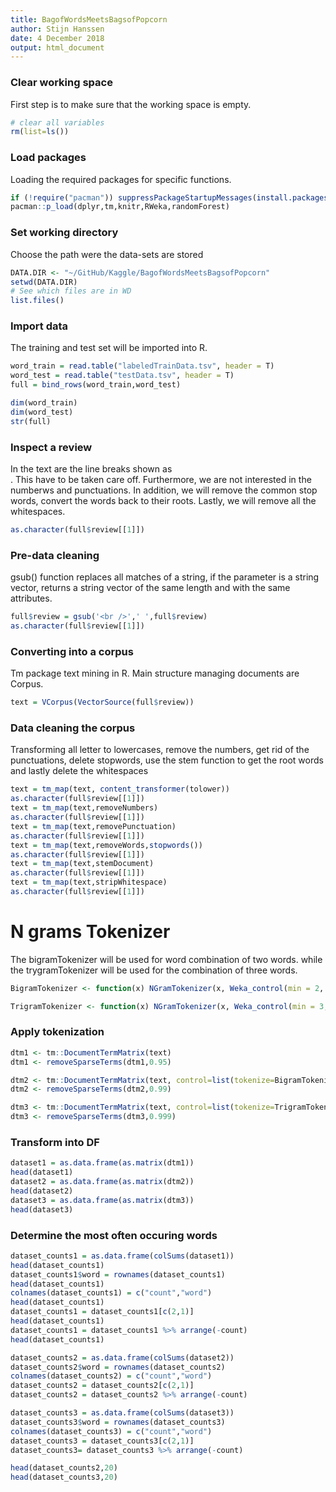 ```yaml
---
title: BagofWordsMeetsBagsofPopcorn
author: Stijn Hanssen
date: 4 December 2018
output: html_document
---
```


### Clear working space
First step is to make sure that the working space is empty.
```r
# clear all variables
rm(list=ls()) 
```

### Load packages
Loading the required packages for specific functions.
```r
if (!require("pacman")) suppressPackageStartupMessages(install.packages("pacman"))
pacman::p_load(dplyr,tm,knitr,RWeka,randomForest)
```

### Set working directory
Choose the path were the data-sets are stored
```r
DATA.DIR <- "~/GitHub/Kaggle/BagofWordsMeetsBagsofPopcorn"
setwd(DATA.DIR)
# See which files are in WD
list.files() 
```

### Import data
The training and test set will be imported into R.
```r
word_train = read.table("labeledTrainData.tsv", header = T)
word_test = read.table("testData.tsv", header = T)
full = bind_rows(word_train,word_test)

dim(word_train)
dim(word_test)
str(full)
```

### Inspect a review
In the text are the line breaks shown as *<br />*. This have to be taken care off. Furthermore, we are not interested in the numberws and punctuations. In addition, we will remove the common stop words, convert the words back to their roots. Lastly, we will remove all the whitespaces.
```r
as.character(full$review[[1]])
```

### Pre-data cleaning
gsub() function replaces all matches of a string, if the parameter is a string vector, returns a string vector of the same length and with the same attributes.
```r
full$review = gsub('<br />',' ',full$review)
as.character(full$review[[1]])
```

### Converting into a corpus
Tm package text mining in R. Main structure managing documents are Corpus. 
```r
text = VCorpus(VectorSource(full$review))
```

### Data cleaning the corpus
Transforming all letter to lowercases, remove the numbers, get rid of the punctuations, delete stopwords, use the stem function to get the root words and lastly delete the whitespaces
```r
text = tm_map(text, content_transformer(tolower))
as.character(full$review[[1]])
text = tm_map(text,removeNumbers)
as.character(full$review[[1]])
text = tm_map(text,removePunctuation)
as.character(full$review[[1]])
text = tm_map(text,removeWords,stopwords())
as.character(full$review[[1]])
text = tm_map(text,stemDocument)
as.character(full$review[[1]])
text = tm_map(text,stripWhitespace)
as.character(full$review[[1]])
```

# N grams Tokenizer
The bigramTokenizer will be used for word combination of two words. while the trygramTokenizer will be used for the combination of three words.
```r
BigramTokenizer <- function(x) NGramTokenizer(x, Weka_control(min = 2, max = 2))

TrigramTokenizer <- function(x) NGramTokenizer(x, Weka_control(min = 3, max = 3))
```

### Apply tokenization
```r
dtm1 <- tm::DocumentTermMatrix(text)
dtm1 <- removeSparseTerms(dtm1,0.95)

dtm2 <- tm::DocumentTermMatrix(text, control=list(tokenize=BigramTokenizer))
dtm2 <- removeSparseTerms(dtm2,0.99)

dtm3 <- tm::DocumentTermMatrix(text, control=list(tokenize=TrigramTokenizer))
dtm3 <- removeSparseTerms(dtm3,0.999)
```

### Transform into DF
```r
dataset1 = as.data.frame(as.matrix(dtm1))
head(dataset1)
dataset2 = as.data.frame(as.matrix(dtm2))
head(dataset2)
dataset3 = as.data.frame(as.matrix(dtm3))
head(dataset3)
```

### Determine the most often occuring words
```r
dataset_counts1 = as.data.frame(colSums(dataset1))
head(dataset_counts1)
dataset_counts1$word = rownames(dataset_counts1)
head(dataset_counts1)
colnames(dataset_counts1) = c("count","word")
head(dataset_counts1)
dataset_counts1 = dataset_counts1[c(2,1)] 
head(dataset_counts1)
dataset_counts1 = dataset_counts1 %>% arrange(-count)
head(dataset_counts1)

dataset_counts2 = as.data.frame(colSums(dataset2))
dataset_counts2$word = rownames(dataset_counts2)
colnames(dataset_counts2) = c("count","word")
dataset_counts2 = dataset_counts2[c(2,1)] 
dataset_counts2 = dataset_counts2 %>% arrange(-count)

dataset_counts3 = as.data.frame(colSums(dataset3))
dataset_counts3$word = rownames(dataset_counts3)
colnames(dataset_counts3) = c("count","word")
dataset_counts3 = dataset_counts3[c(2,1)] 
dataset_counts3= dataset_counts3 %>% arrange(-count)

head(dataset_counts2,20)
head(dataset_counts3,20)
```

